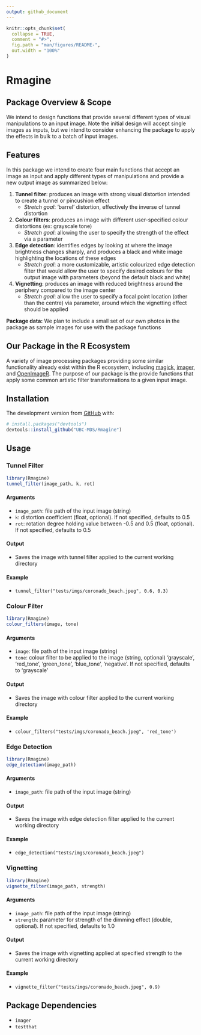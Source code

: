 ```yaml
---
output: github_document
---
```


```r
knitr::opts_chunk$set(
  collapse = TRUE,
  comment = "#>",
  fig.path = "man/figures/README-",
  out.width = "100%"
)
```

# Rmagine

## Package Overview & Scope

We intend to design functions that provide several different types of visual manipulations to an input image. Note the initial design will accept single images as inputs, but we intend to consider enhancing the package to apply the effects in bulk to a batch of input images. 

## Features

In this package we intend to create four main functions that accept an image as input and apply different types of manipulations and provide a new output image as summarized below:

1. **Tunnel filter**: produces an image with strong visual distortion intended to create a tunnel or pincushion effect
    - *Stretch goal*: 'barrel' distortion, effectively the inverse of tunnel distortion
2. **Colour filters**: produces an image with different user-specified colour distortions (ex: grayscale tone)
    - *Stretch goal*: allowing the user to specify the strength of the effect via a parameter
3. **Edge detection**: identifies edges by looking at where the image brightness changes sharply, and produces a black and white image highlighting the locations of these edges
    - *Stretch goal*: a more customizable, artistic colourized edge detection filter that would allow the user to specify desired colours for the output image with parameters  (beyond the default black and white) 
4. **Vignetting**: produces an image with reduced brightness around the periphery compared to the image center
    - *Stretch goal*: allow the user to specify a focal point location (other than the centre) via parameter, around which the vignetting effect should be applied

**Package data:** We plan to include a small set of our own photos in the package as sample images for use with the package functions


## Our Package in the R Ecosystem

A variety of image processing packages providing some similar functionality already exist within the R ecosystem, including [magick](https://github.com/ropensci/magick), [imager](https://github.com/dahtah/imager), and [OpenImageR](https://github.com/mlampros/OpenImageR). The purpose of our package is the provide functions that apply some common artistic filter transformations to a given input image.


## Installation

The development version from [GitHub](https://github.com/) with:

``` r
# install.packages("devtools")
devtools::install_github("UBC-MDS/Rmagine")
```

## Usage

### Tunnel Filter

```r
library(Rmagine)
tunnel_filter(image_path, k, rot)
```

#### Arguments

- `image_path`: file path of the input image (string)
- `k`: distortion coefficient (float, optional). If not specified, defaults to 0.5
- `rot`: rotation degree holding value between -0.5 and 0.5 (float, optional). If not specified, defaults to 0.5

#### Output

- Saves the image with tunnel filter applied to the current working directory

#### Example

- `tunnel_filter("tests/imgs/coronado_beach.jpeg", 0.6, 0.3)`

### Colour Filter

```r
library(Rmagine)
colour_filters(image, tone)
```

#### Arguments

- `image`: file path of the input image (string)
- `tone`: colour filter to be applied to the image (string, optional) 'grayscale', 'red_tone', 'green_tone', 'blue_tone', 'negative'. If not specified, defaults to 'grayscale'

#### Output

- Saves the image with colour filter applied to the current working directory

#### Example

- `colour_filters("tests/imgs/coronado_beach.jpeg", 'red_tone')`

### Edge Detection

```r
library(Rmagine)
edge_detection(image_path)
```

#### Arguments

- `image_path`: file path of the input image (string)

#### Output

- Saves the image with edge detection filter applied to the current working directory

#### Example

- `edge_detection("tests/imgs/coronado_beach.jpeg")`

### Vignetting

```r
library(Rmagine)
vignette_filter(image_path, strength)
```

#### Arguments

- `image_path`: file path of the input image (string)
- `strength`: parameter for strength of the dimming effect (double, optional). If not specified, defaults to 1.0

#### Output

- Saves the image with vignetting applied at specified strength to the current working directory

#### Example

- `vignette_filter("tests/imgs/coronado_beach.jpeg", 0.9)`

## Package Dependencies

- `imager`
- `testthat`

